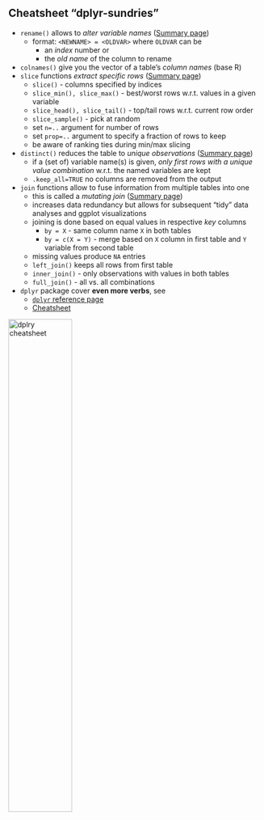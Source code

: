 


## Cheatsheet "dplyr-sundries"

- `rename()` allows to *alter variable names* ([Summary page](https://dplyr.tidyverse.org/reference/rename.html))
  - format: `<NEWNAME> = <OLDVAR>` where `OLDVAR` can be
    - an *index* number or 
    - the *old name* of the column to rename
- `colnames()` give you the vector of a table's *column names* (base R)
- `slice` functions *extract specific rows* ([Summary page](https://dplyr.tidyverse.org/reference/slice.html))
  - `slice()` - columns specified by indices
  - `slice_min(), slice_max()` - best/worst rows w.r.t. values in a given variable
  - `slice_head(), slice_tail()` - top/tail rows w.r.t. current row order
  - `slice_sample()` - pick at random
  - set `n=..` argument for number of rows
  - set `prop=..` argument to specify a fraction of rows to keep
  - be aware of ranking ties during min/max slicing 
- `distinct()` reduces the table to *unique observations* ([Summary page](https://dplyr.tidyverse.org/reference/distinct.html))
  - if a (set of) variable  name(s) is given, *only first rows with a unique value combination* w.r.t. the named variables are kept
  - `.keep_all=TRUE` no columns are removed from the output
- `join` functions allow to fuse information from multiple tables into one 
  - this is called a *mutating join* ([Summary page](https://dplyr.tidyverse.org/reference/mutate-joins.html))
  - increases data redundancy but allows for subsequent "tidy" data analyses and ggplot visualizations
  - joining is done based on equal values in respective *key* columns
    - `by = X` - same column name `X` in both tables
    - `by = c(X = Y)` - merge based on `X` column in first table and `Y` variable from second table
  - missing values produce `NA` entries
  - `left_join()` keeps all rows from first table
  - `inner_join()` - only observations with values in both tables
  - `full_join()` - all vs. all combinations
- `dplyr` package cover **even more verbs**, see 
  - [`dplyr` reference page](https://dplyr.tidyverse.org/reference/)
  - [Cheatsheet](https://raw.githubusercontent.com/rstudio/cheatsheets/main/data-transformation.pdf)

[![dplry cheatsheet](https://raw.githubusercontent.com/rstudio/cheatsheets/main/pngs/data-transformation.png){width="50%"}](https://raw.githubusercontent.com/rstudio/cheatsheets/main/data-transformation.pdf)
